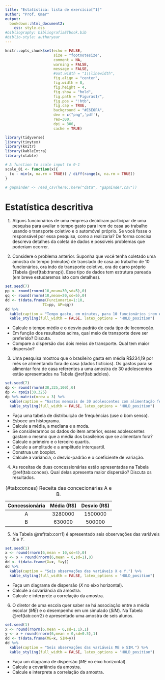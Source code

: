 ```yaml
---
title: "Estatística: lista de exercício[^1]"
author: "Prof. Omar"
output: 
  bookdown::html_document2:
    css: style.css  
#bibliography: bibliografiaETbook.bib
#biblio-style: authoryear
---
```



```r
knitr::opts_chunk$set(echo = FALSE, 
                      size = "footnotesize",
                      comment = NA,
                      warning = FALSE,
                      message = FALSE,
                      #out.width = "1\\linewidth",
                      fig.align = "center",
                      fig.width = 8, 
                      fig.height = 4, 
                      fig.show = "hold",
                      fig.path = "Figuras1/",
                      fig.pos = "!htb",
                      fig.cap = TRUE,
                      background = "#E6E6FA",
                      dev = c("png",'pdf'),
                      res=300,
                      dpi = 300,
                      cache = TRUE)
```

```r
library(tidyverse)
library(tinytex)
library(knitr)
library(kableExtra)
library(xtable)
```

```r
# A function to scale input to 0-1
scale_01 <- function(x){
  (x - min(x, na.rm = TRUE)) / diff(range(x, na.rm = TRUE))
}
```

```r
# gapminder <- read_csv(here::here("data", "gapminder.csv"))
```


[^1]: Este artigo é uma lista de exercícios sobre __estatística básica__. Provavelmente, esta lista ganhará novos exercícios ao longo do tempo. Os conjuntos de dados apresentados são meramente didáticos e não condizem com a realidade, em outras palavras, são fictícios. Se o conjunto de dados apresentado for real, isto será dito e a sua fonte também será mostrada. Caso encontre erros, queira fazer comentários, ou trocar uma ideia sobre o artigo, por favor, me escreva: omarcnpereiraead@gmail.com

# Estatística descritiva


1. Alguns funcionários de uma empresa decidiram participar de uma pesquisa para avaliar o tempo gasto para irem de casa ao trabalho usando o transporte coletivo e o automóvel próprio. Se você fosse o responsável por essa pesquisa, como a realizaria? De forma concisa descreva detalhes da coleta de dados e possíveis problemas que poderiam ocorrer.


2. Considere o problema anterior. Suponha que você tenha coletado uma amostra do tempo (minutos) de translado de casa ao trabalho de 10 funcionários, ora indo de transporte coletivo, ora de carro próprio (Tabela \@ref(tab:transp)). Esse tipo de dados tem estrutura pareada (em breve estudaremos isto com detalhes).

```r
set.seed(7)
pp <- round(rnorm(10,mean=30,sd=5),0)
qq <- round(rnorm(10,mean=20,sd=5),0)
dd <- t(data.frame(Funcionario=1:10,
                 TC=pp, AP=qq))
dd %>% 
  kable(caption = "Tempo gasto, em minutos, para 10 funcionários irem de casa até a empresa em que trabalham de duas maneiras, ou transporte coletivo (TC) ou automóvel próprio (AP).") %>% 
  kable_styling(full_width = FALSE, latex_options = "HOLD_position")
```


* Calcule o tempo médio e o desvio padrão de cada tipo de locomoção.
* Em função dos resultados acima, qual meio de transporte deve ser preferido? Discuta.
* Compare a dispersão dos dois meios de transporte. Qual tem maior dispersão?


3. Uma pesquisa mostrou que o brasileiro gasta em média R\$234,19 por mês se alimentando fora de casa (dados fictícios). Os gastos para se alimentar fora de casa referentes a uma amostra de 30 adolescentes estão apresentados na Tabela \@ref(tab:adoles). 

```r
set.seed(7)
dp <- round(rnorm(30,325,100),0)
dp <- rpois(30,325)
dp %>% matrix(nrow = 3) %>% 
  kable(caption = "Gastos mensais de 30 adolescentes com alimentação fora de casa.") %>% 
  kable_styling(full_width = FALSE, latex_options = "HOLD_position")
```

* Faça uma tabela de distribuição de frequências (use o bom senso).
* Esboce um histograma.
* Calcule a média, a mediana e a moda.
* Se considerarmos os dados do item anterior, esses adolescentes gastam o mesmo que a média dos brasileiros que se alimentam fora?
* Calcule o primeiro e o terceiro quartis.
* Calcule a amplitude e a amplitude interquartil.
* Construa um boxplot.
* Calcule a variância, o desvio-padrão e o coeficiente de variação.

4. As receitas de duas concessionárias estão apresentadas na Tabela \@ref(tab:conces). Qual delas apresenta maior dispersão? Discuta os resultados.

| Concessionária | Média (R\$) | Desvio (R\$) |
|:--------------:|:---------:|:----------:|
|        A       |  3280000  |   1500000  |
|        B       |   630000  |   500000   |

Table: (\#tab:conces) Receita das concecionárias A e B. 


5. Na Tabela \@ref(tab:corr1) é apresentado seis observações das variáveis $X$ e $Y$.

```r
set.seed(1)
x <- round(rnorm(6,mean = 10,sd=4),0)
y <- x + round(rnorm(6,mean = 0,sd=1),0)
dd <- t(data.frame(X=x, Y=y))
dd %>% 
  kable(caption = "Seis observações das variáveis X e Y.") %>% 
  kable_styling(full_width = FALSE, latex_options = "HOLD_position")
```

* Faça um diagrama de dispersão ($X$ no eixo horizontal).
* Calcule a covariância da amostra.
* Calcule e interprete a correlação da amostra.


6. O diretor de uma escola quer saber se há associação entre a média escolar ($ME$) e o desempenho em um simulado ($SIM$). Na Tabela \@ref(tab:corr2) é apresentado uma amostra de seis alunos.

```r
set.seed(1)
x <- round(rnorm(6,mean = 6,sd=1.1),1)
y <- x + round(rnorm(6,mean = 0,sd=0.5),1)
dd <- t(data.frame(ME=x, SIM=y))
dd %>% 
  kable(caption = "Seis observações das variáveis ME e SIM.") %>% 
  kable_styling(full_width = FALSE, latex_options = "HOLD_position")
```

* Faça um diagrama de dispersão ($ME$ no eixo horizontal).
* Calcule a covariância da amostra.
* Calcule e interprete a correlação da amostra.




